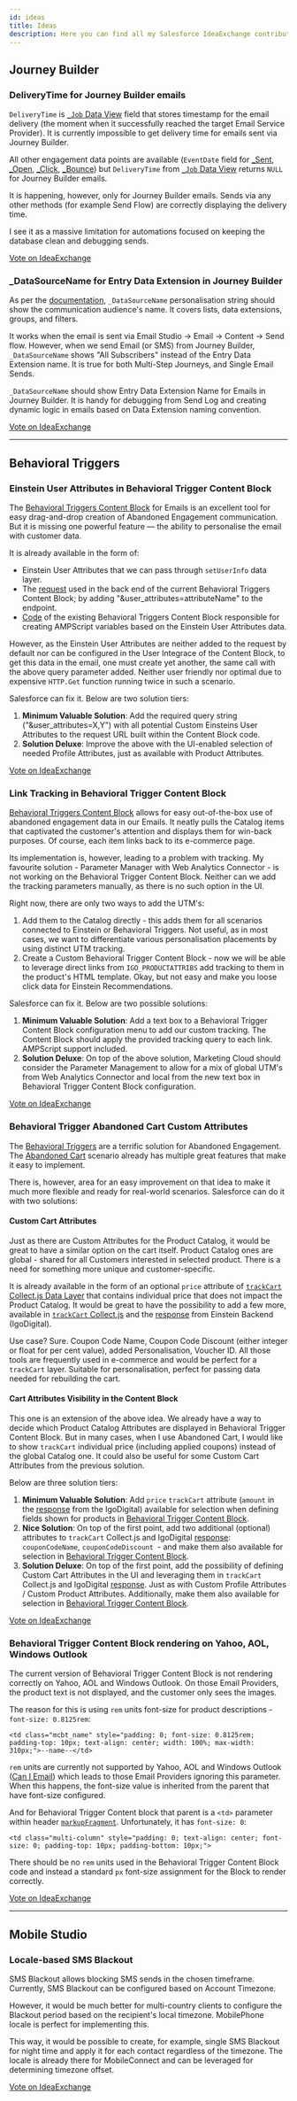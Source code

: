```yaml
---
id: ideas
title: Ideas
description: Here you can find all my Salesforce IdeaExchange contributions. Let's make the change!
---
```



<LeadText content="Here you can find all my Salesforce IdeaExchange contributions. Let's make the change!" />

## Journey Builder

### DeliveryTime for Journey Builder emails

`DeliveryTime` is [`_Job` Data View](../docs/config/sfmc-config-system-data-views#_job) field that stores timestamp for the email delivery (the moment when it successfully reached the target Email Service Provider). It is currently impossible to get delivery time for emails sent via Journey Builder.

All other engagement data points are available (`EventDate` field for [_Sent](../docs/config/sfmc-config-system-data-views#_sent), [_Open](../docs/config/sfmc-config-system-data-views#_open), [_Click](../docs/config/sfmc-config-system-data-views#_click), [_Bounce](../docs/config/sfmc-config-system-data-views#_bounce)) but `DeliveryTime` from [`_Job` Data View](../docs/config/sfmc-config-system-data-views#_job) returns `NULL` for Journey Builder emails.

It is happening, however, only for Journey Builder emails. Sends via any other methods (for example Send Flow) are correctly displaying the delivery time.

I see it as a massive limitation for automations focused on keeping the database clean and debugging sends.

<a class="button button--outline button--lg button--primary col col--6 col--offset-3" href="https://trailblazer.salesforce.com/ideaView?id=0874V000001HkZgQAK">Vote on IdeaExchange</a>

### _DataSourceName for Entry Data Extension in Journey Builder

As per the [documentation](https://help.salesforce.com/articleView?id=mc_es_available_personalization_strings.htm&type=5), `_DataSourceName` personalisation string should show the communication audience's name. It covers lists, data extensions, groups, and filters.

It works when the email is sent via Email Studio -> Email -> Content -> Send flow. However, when we send Email (or SMS) from Journey Builder, `_DataSourceName` shows "All Subscribers" instead of the Entry Data Extension name. It is true for both Multi-Step Journeys, and Single Email Sends.

`_DataSourceName` should show Entry Data Extension Name for Emails in Journey Builder. It is handy for debugging from Send Log and creating dynamic logic in emails based on Data Extension naming convention.

<a class="button button--outline button--lg button--primary col col--6 col--offset-3" href="https://trailblazer.salesforce.com/ideaView?id=0874V000001HkZRQA0">Vote on IdeaExchange</a>

---

## Behavioral Triggers

### Einstein User Attributes in Behavioral Trigger Content Block

The [Behavioral Triggers Content Block](../docs/config/sfmc-config-behavioral-triggers#behavioral-trigger-content-block) for Emails is an excellent tool for easy drag-and-drop creation of Abandoned Engagement communication. But it is missing one powerful feature — the ability to personalise the email with customer data.

It is already available in the form of:

- Einstein User Attributes that we can pass through `setUserInfo` data layer.
- The [request](../docs/config/sfmc-config-behavioral-triggers#5-building-the-api-query) used in the back end of the current Behavioral Triggers Content Block; by adding "&user_attributes=attributeName" to the endpoint.
- [Code](../docs/config/sfmc-config-behavioral-triggers#6-response-parsing) of the existing Behavioral Triggers Content Block responsible for creating AMPScript variables based on the Einstein User Attributes data.

However, as the Einstein User Attributes are neither added to the request by default nor can be configured in the User Integrace of the Content Block, to get this data in the email, one must create yet another, the same call with the above query parameter added. Neither user friendly nor optimal due to expensive `HTTP.Get` function running twice in such a scenario.

Salesforce can fix it. Below are two solution tiers:

1. __Minimum Valuable Solution__: Add the required query string ("&user_attributes=X,Y") with all potential Custom Einsteins User Attributes to the request URL built within the Content Block code.
2. __Solution Deluxe__: Improve the above with the UI-enabled selection of needed Profile Attributes, just as available with Product Attributes.

<a class="button button--outline button--lg button--primary col col--6 col--offset-3" href="https://trailblazer.salesforce.com/ideaView?id=0874V0000003lB7QAI">Vote on IdeaExchange</a>

### Link Tracking in Behavioral Trigger Content Block

[Behavioral Triggers Content Block](../docs/config/sfmc-config-behavioral-triggers#behavioral-trigger-content-block) allows for easy out-of-the-box use of abandoned engagement data in our Emails. It neatly pulls the Catalog items that captivated the customer's attention and displays them for win-back purposes. Of course, each item links back to its e-commerce page.

Its implementation is, however, leading to a problem with tracking. My favourite solution - Parameter Manager with Web Analytics Connector - is not working on the Behavioral Trigger Content Block. Neither can we add the tracking parameters manually, as there is no such option in the UI.

Right now, there are only two ways to add the UTM's:
1. Add them to the Catalog directly - this adds them for all scenarios connected to Einstein or Behavioral Triggers. Not useful, as in most cases, we want to differentiate various personalisation placements by using distinct UTM tracking.
2. Create a Custom Behavioral Trigger Content Block - now we will be able to leverage direct links from `IGO_PRODUCTATTRIBS` add tracking to them in the product's HTML template. Okay, but not easy and make you loose click data for Einstein Recommendations.

Salesforce can fix it. Below are two possible solutions:

1. __Minimum Valuable Solution__: Add a text box to a Behavioral Trigger Content Block configuration menu to add our custom tracking. The Content Block should apply the provided tracking query to each link. AMPScript support included.
2. __Solution Deluxe__: On top of the above solution, Marketing Cloud should consider the Parameter Management to allow for a mix of global UTM's from Web Analytics Connector and local from the new text box in Behavioral Trigger Content Block configuration.

<a class="button button--outline button--lg button--primary col col--6 col--offset-3" href="https://trailblazer.salesforce.com/ideaView?id=0874V000000UKBJQA4">Vote on IdeaExchange</a>

### Behavioral Trigger Abandoned Cart Custom Attributes

The [Behavioral Triggers](../docs/config/sfmc-config-behavioral-triggers) are a terrific solution for Abandoned Engagement. The [Abandoned Cart](../docs/config/sfmc-config-behavioral-triggers#track-cart) scenario already has multiple great features that make it easy to implement.

There is, however, area for an easy improvement on that idea to make it much more flexible and ready for real-world scenarios. Salesforce can do it with two solutions:

#### Custom Cart Attributes

Just as there are Custom Attributes for the Product Catalog, it would be great to have a similar option on the cart itself. Product Catalog ones are global - shared for all Customers interested in selected product. There is a need for something more unique and customer-specific.

It is already available in the form of an optional `price` attribute of [`trackCart` Collect.js Data Layer](../docs/config/sfmc-config-behavioral-triggers#track-cart) that contains individual price that does not impact the Product Catalog.  It would be great to have the possibility to add a few more, available in [`trackCart` Collect.js](../docs/config/sfmc-config-behavioral-triggers#track-cart) and the [response](../docs/config/sfmc-config-behavioral-triggers#api-responses) from Einstein Backend (IgoDigital).

Use case? Sure. Coupon Code Name, Coupon Code Discount (either integer or float for per cent value), added Personalisation, Voucher ID. All those tools are frequently used in e-commerce and would be perfect for a `trackCart` layer. Suitable for personalisation, perfect for passing data needed for rebuilding the cart.

#### Cart Attributes Visibility in the Content Block

This one is an extension of the above idea. We already have a way to decide which Product Catalog Attributes are displayed in Behavioral Trigger Content Block. But in many cases, when I use Abandoned Cart, I would like to show `trackCart` individual price (including applied coupons) instead of the global Catalog one. It could also be useful for some Custom Cart Attributes from the previous solution.

Below are three solution tiers:

1. __Minimum Valuable Solution__: Add `price` `trackCart` attribute (`amount` in the [response](../docs/config/sfmc-config-behavioral-triggers#api-responses) from the IgoDigital) available for selection when defining fields shown for products in [Behavioral Trigger Content Block](../docs/config/sfmc-config-behavioral-triggers#behavioral-trigger-content-block).
2. __Nice Solution__: On top of the first point, add two additional (optional) attributes to `trackCart` Collect.js and IgoDigital [response](../docs/config/sfmc-config-behavioral-triggers#api-responses): `couponCodeName`, `couponCodeDiscount `- and make them also available for selection in [Behavioral Trigger Content Block](../docs/config/sfmc-config-behavioral-triggers#behavioral-trigger-content-block).
3. __Solution Deluxe__: On top of the first point, add the possibility of defining Custom Cart Attributes in the UI and leveraging them in `trackCart` Collect.js and IgoDigital [response](../docs/config/sfmc-config-behavioral-triggers#api-responses). Just as with Custom Profile Attributes / Custom Product Attributes. Additionally, make them also available for selection in [Behavioral Trigger Content Block](../docs/config/sfmc-config-behavioral-triggers#behavioral-trigger-content-block).

<a class="button button--outline button--lg button--primary col col--6 col--offset-3" href="https://trailblazer.salesforce.com/ideaView?id=0874V0000003lCKQAY">Vote on IdeaExchange</a>

### Behavioral Trigger Content Block rendering on Yahoo, AOL, Windows Outlook

The current version of Behavioral Trigger Content Block is not rendering correctly on Yahoo, AOL and Windows Outlook. On those Email Providers, the product text is not displayed, and the customer only sees the images.

The reason for this is using `rem` units font-size for product descriptions - `font-size: 0.8125rem`:

`<td class="mcbt_name" style="padding: 0; font-size: 0.8125rem; padding-top: 10px; text-align: center; width: 100%; max-width: 310px;">--name--</td>`

`rem` units are currently not supported by Yahoo, AOL and Windows Outlook ([Can I Email](https://www.caniemail.com/features/css-unit-rem/)) which leads to those Email Providers ignoring this parameter. When this happens, the font-size value is inherited from the parent that have font-size configured.

And for Behavioral Trigger Content block that parent is a `<td>` parameter within header [`markupFragment`](../docs/config/sfmc-config-behavioral-triggers#3-settings--markup-fragments). Unfortunately, it has `font-size: 0`:

`<td class="multi-column" style="padding: 0; text-align: center; font-size: 0; padding-top: 10px; padding-bottom: 10px;">`

There should be no `rem` units used in the Behavioral Trigger Content Block code and instead a standard `px` font-size assignment for the Block to render correctly.

<a class="button button--outline button--lg button--primary col col--6 col--offset-3" href="https://trailblazer.salesforce.com/ideaView?id=0874V000000UKIKQA4">Vote on IdeaExchange</a>

---

## Mobile Studio

### Locale-based SMS Blackout

SMS Blackout allows blocking SMS sends in the chosen timeframe. Currently, SMS Blackout can be configured based on Account Timezone.

However, it would be much better for multi-country clients to configure the Blackout period based on the recipient's local timezone. MobilePhone locale is perfect for implementing this.

This way, it would be possible to create, for example, single SMS Blackout for night time and apply it for each contact regardless of the timezone. The locale is already there for MobileConnect and can be leveraged for determining timezone offset.

<a class="button button--outline button--lg button--primary col col--6 col--offset-3" href="https://trailblazer.salesforce.com/ideaView?id=0874V000000sjSYQAY">Vote on IdeaExchange</a>


